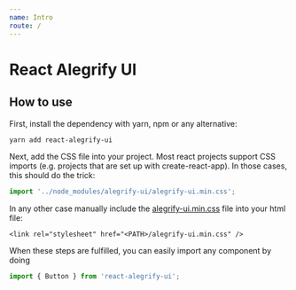 ```yaml
---
name: Intro
route: /
---
```


# React Alegrify UI

## How to use

First, install the dependency with yarn, npm or any alternative:

```bash
yarn add react-alegrify-ui
```

Next, add the CSS file into your project.
Most react projects support CSS imports (e.g. projects that are set up with create-react-app).
In those cases, this should do the trick:

```js
import '../node_modules/alegrify-ui/alegrify-ui.min.css';
```

In any other case manually include the [alegrify-ui.min.css](https://github.com/dejakob/alegrify-ui/alegrify-ui.min.css) file into your html file:

```
<link rel="stylesheet" href="<PATH>/alegrify-ui.min.css" />
```

When these steps are fulfilled, you can easily import any component by doing

```js
import { Button } from 'react-alegrify-ui';
```